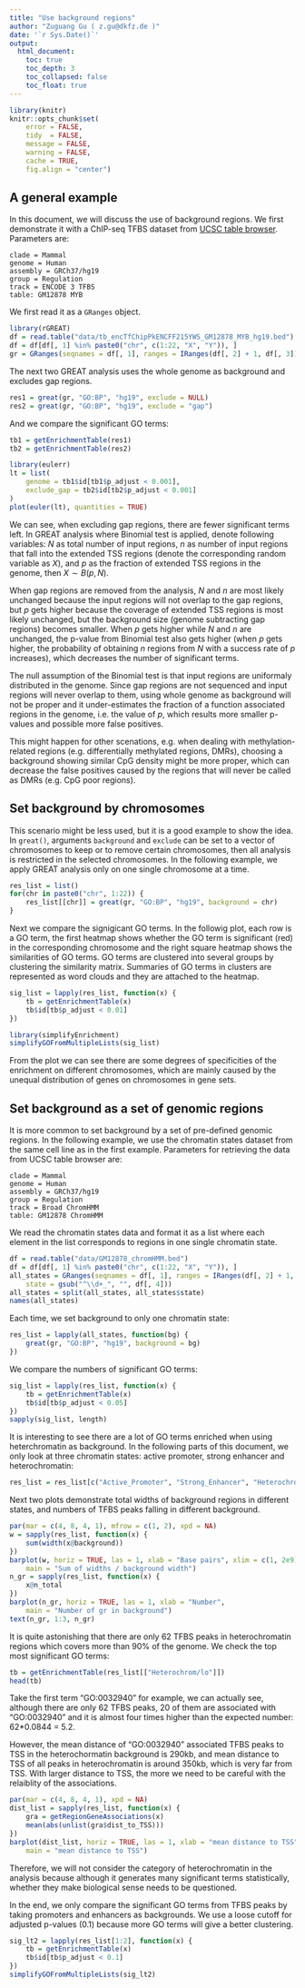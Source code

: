```yaml
---
title: "Use background regions"
author: "Zuguang Gu ( z.gu@dkfz.de )"
date: '`r Sys.Date()`'
output:
  html_document:
    toc: true
    toc_depth: 3
    toc_collapsed: false
    toc_float: true
---
```


```r
library(knitr)
knitr::opts_chunk$set(
    error = FALSE,
    tidy  = FALSE,
    message = FALSE,
    warning = FALSE,
    cache = TRUE,
    fig.align = "center")
```

## A general example

In this document, we will discuss the use of background regions. We first demonstrate it
with a ChIP-seq TFBS dataset from [UCSC table browser](https://genome.ucsc.edu/cgi-bin/hgTables). Parameters are:

```
clade = Mammal
genome = Human
assembly = GRCh37/hg19
group = Regulation
track = ENCODE 3 TFBS
table: GM12878 MYB
```

We first read it as a `GRanges` object.

```r
library(rGREAT)
df = read.table("data/tb_encTfChipPkENCFF215YWS_GM12878_MYB_hg19.bed")
df = df[df[, 1] %in% paste0("chr", c(1:22, "X", "Y")), ]
gr = GRanges(seqnames = df[, 1], ranges = IRanges(df[, 2] + 1, df[, 3]))
```

The next two GREAT analysis uses the whole genome as background and excludes gap regions.

```r
res1 = great(gr, "GO:BP", "hg19", exclude = NULL)
res2 = great(gr, "GO:BP", "hg19", exclude = "gap")
```

And we compare the significant GO terms:

```r
tb1 = getEnrichmentTable(res1)
tb2 = getEnrichmentTable(res2)

library(eulerr)
lt = list(
    genome = tb1$id[tb1$p_adjust < 0.001],
    exclude_gap = tb2$id[tb2$p_adjust < 0.001]
)
plot(euler(lt), quantities = TRUE)
```

We can see, when excluding gap regions, there are fewer significant terms left. In GREAT analysis where
Binomial test is applied, denote following variables: $N$ as total number of input regions, $n$ as number
of input regions that fall into the extended TSS regions (denote the corresponding random variable as $X$), and $p$ as the fraction of extended TSS regions in the genome,
then $X \sim B(p, N)$.

When gap regions are removed from the analysis, $N$ and $n$ are most likely unchanged because the input regions 
will not overlap to the gap regions, but $p$ gets higher because the coverage of extended TSS regions is most likely
unchanged, but the background size (genome subtracting gap regions) becomes smaller. When $p$ gets higher while $N$ and $n$ are unchanged,
the p-value from Binomial test also gets higher (when $p$ gets higher, the probability of obtaining $n$ regions from $N$ with a success rate of $p$ increases), which decreases the number of significant terms.

The null assumption of the Binomial test is that input regions are uniformaly distributed in the genome.
Since gap regions are not sequenced and input regions will
never overlap to them, using whole genome as background will not be proper and it under-estimates the fraction
of a function associated regions in the genome, i.e. the value of $p$, which results more smaller
p-values and possible more false positives.

This might happen for other scenations, e.g. when dealing with methylation-related regions (e.g. differentially methylated
regions, DMRs), choosing a background showing similar CpG density might be more proper, which can decrease the false positives caused
by the regions that will never be called as DMRs (e.g. CpG poor regions).


## Set background by chromosomes

This scenario might be less used, but it is a good example to show the idea. In `great()`, arguments `background`
and `exclude` can be set to a vector of chromosomes to keep or to remove certain chromosomes, then all analysis 
is restricted in the selected chromosomes. In the following example, we apply GREAT analysis only on one single chromosome at a time.


```r
res_list = list()
for(chr in paste0("chr", 1:22)) {
    res_list[[chr]] = great(gr, "GO:BP", "hg19", background = chr)
}
```


Next we compare the signigicant GO terms. In the followig plot, each row is a GO term, the first heatmap shows whether 
the GO term is significant (red) in the corresponding chromosome and the right square heatmap shows the similarities of GO terms. GO terms are clustered
into several groups by clustering the similarity matrix. Summaries of GO terms in clusters are represented
as word clouds and they are attached to the heatmap.

```r
sig_list = lapply(res_list, function(x) {
    tb = getEnrichmentTable(x)
    tb$id[tb$p_adjust < 0.01]
})

library(simplifyEnrichment)
simplifyGOFromMultipleLists(sig_list)
```

From the plot we can see there are some degrees of specificities of the enrichment on different chromosomes, which are mainly caused by
the unequal distribution of genes on chromosomes in gene sets.

## Set background as a set of genomic regions

It is more common to set background by a set of pre-defined genomic regions. In the following example,
we use the chromatin states dataset from the same cell line as in the first example. Parameters for retrieving
the data from UCSC table browser are:

```
clade = Mammal
genome = Human
assembly = GRCh37/hg19
group = Regulation
track = Broad ChromHMM
table: GM12878 ChromHMM
```

We read the chromatin states data and format it as a list where each element in the list
corresponds to regions in one single chromatin state.

```r
df = read.table("data/GM12878_chromHMM.bed")
df = df[df[, 1] %in% paste0("chr", c(1:22, "X", "Y")), ]
all_states = GRanges(seqnames = df[, 1], ranges = IRanges(df[, 2] + 1, df[, 3]), 
    state = gsub("^\\d+_", "", df[, 4]))
all_states = split(all_states, all_states$state)
names(all_states)
```

Each time, we set background to only one chromatin state:

```r
res_list = lapply(all_states, function(bg) {
    great(gr, "GO:BP", "hg19", background = bg)
})
```

We compare the numbers of significant GO terms:

```r
sig_list = lapply(res_list, function(x) {
    tb = getEnrichmentTable(x)
    tb$id[tb$p_adjust < 0.05]
})
sapply(sig_list, length)
```

It is interesting to see there are a lot of GO terms enriched when using heterchromatin as background.
In the following parts of this document, we only look at three chromatin states: active promoter, strong enhancer and heterochromatin:

```r
res_list = res_list[c("Active_Promoter", "Strong_Enhancer", "Heterochrom/lo")]
```

Next two plots demonstrate total widths of background regions in different states, and numbers of TFBS peaks falling in different background.

```r
par(mar = c(4, 8, 4, 1), mfrow = c(1, 2), xpd = NA)
w = sapply(res_list, function(x) {
    sum(width(x@background))
})
barplot(w, horiz = TRUE, las = 1, xlab = "Base pairs", xlim = c(1, 2e9),
    main = "Sum of widths / background width")
n_gr = sapply(res_list, function(x) {
    x@n_total
})
barplot(n_gr, horiz = TRUE, las = 1, xlab = "Number",
    main = "Number of gr in background")
text(n_gr, 1:3, n_gr)
```

It is quite astonishing that there are only 62 TFBS peaks in heterochromatin regions which covers more
than 90% of the genome. We check the top most significant GO terms:

```r
tb = getEnrichmentTable(res_list[["Heterochrom/lo"]])
head(tb)
```

Take the first term "GO:0032940" for example, we can actually see, although there are only 62
TFBS peaks, 20 of them are associated with "GO:0032940" and it is almost four times higher than the expected number:
62\*0.0844 = 5.2.

However, the mean distance of "GO:0032940" associated TFBS peaks to TSS in the
heterochormatin background is 290kb, and mean distance to TSS of all peaks in
heterochromatin is around 350kb, which is very far from TSS. With larger
distance to TSS, the more we need to be careful with the relaiblity of the
associations.

```r
par(mar = c(4, 8, 4, 1), xpd = NA)
dist_list = sapply(res_list, function(x) {
    gra = getRegionGeneAssociations(x)
    mean(abs(unlist(gra$dist_to_TSS)))
})
barplot(dist_list, horiz = TRUE, las = 1, xlab = "mean distance to TSS",
    main = "mean distance to TSS")
```

Therefore, we will not consider the category of heterochromatin in the analysis 
because although it generates many significant terms statistically, whether they 
make biological sense needs to be questioned.

In the end, we only compare the significant GO terms from TFBS peaks by taking promoters and enhancers as backgrounds.
We use a loose cutoff for adjusted p-values (0.1) because more GO terms will give a better clustering.

```r
sig_lt2 = lapply(res_list[1:2], function(x) {
    tb = getEnrichmentTable(x)
    tb$id[tb$p_adjust < 0.1]
})
simplifyGOFromMultipleLists(sig_lt2)
```


